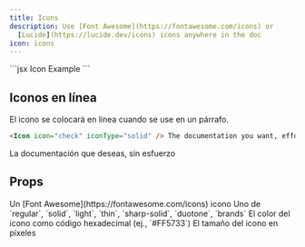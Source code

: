 ```yaml
---
title: Icons
description: Use [Font Awesome](https://fontawesome.com/icons) or
  [Lucide](https://lucide.dev/icons) icons anywhere in the doc
icon: icons
---
```


<Icon icon="check" size={32} />

<RequestExample>
  ```jsx Icon Example
  <Icon icon="check" size={32} />
  ```
</RequestExample>

## Iconos en línea

El icono se colocará en línea cuando se use en un párrafo.

```markdown Inline Icon Example
<Icon icon="check" iconType="solid" /> The documentation you want, effortlessly 
```

<Icon icon="check" iconType="solid" /> La documentación que deseas, sin esfuerzo

## Props

<ResponseField name="icon" type="string" required>
  Un [Font Awesome](https://fontawesome.com/icons) icono
</ResponseField>

<ResponseField name="iconType" type="string">
  Uno de `regular`, `solid`, `light`, `thin`, `sharp-solid`, `duotone`, `brands`
</ResponseField>

<ResponseField name="color" type="string">
  El color del icono como código hexadecimal (ej., `#FF5733`)
</ResponseField>

<ResponseField name="size" type="number">
  El tamaño del icono en píxeles
</ResponseField>
